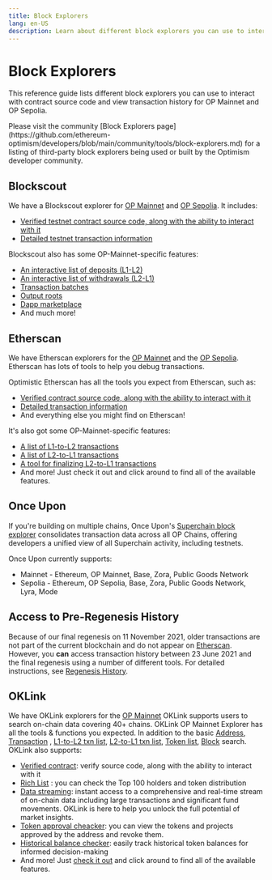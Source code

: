 ```yaml
---
title: Block Explorers
lang: en-US
description: Learn about different block explorers you can use to interact with contracts and view transaction history for OP Mainnet and OP Sepolia.
---
```



# Block Explorers

This reference guide lists different block explorers you can use to interact with contract source code and view transaction history for OP Mainnet and OP Sepolia.

<Callout type="info">
Please visit the community [Block Explorers page](https://github.com/ethereum-optimism/developers/blob/main/community/tools/block-explorers.md) for a listing of third-party block explorers being used or built by the Optimism developer community.
</Callout>

## Blockscout

We have a Blockscout explorer for [OP Mainnet](https://optimism.blockscout.com) and [OP Sepolia](https://optimism-sepolia.blockscout.com/). It includes:

*   [Verified testnet contract source code, along with the ability to interact with it](https://optimism.blockscout.com/verified-contracts)
*   [Detailed testnet transaction information](https://optimism.blockscout.com/tx/0xa1b04233084d4067ec0bb3e09301012900f0e209f14a3d406f3d6dc696eea138)

Blockscout also has some OP-Mainnet-specific features:

*   [An interactive list of deposits (L1-L2)](https://optimism.blockscout.com/l2-deposits)
*   [An interactive list of withdrawals (L2-L1)](https://optimism.blockscout.com/l2-withdrawals)
*   [Transaction batches](https://optimism.blockscout.com/l2-txn-batches)
*   [Output roots](https://optimism.blockscout.com/l2-output-roots)
*   [Dapp marketplace](https://optimism.blockscout.com/apps)
*   And much more!

## Etherscan

We have Etherscan explorers for the [OP Mainnet](https://explorer.optimism.io) and the [OP Sepolia](https://sepolia-optimistic.etherscan.io/).
Etherscan has lots of tools to help you debug transactions.

Optimistic Etherscan has all the tools you expect from Etherscan, such as:

*   [Verified contract source code, along with the ability to interact with it](https://explorer.optimism.io/address/0x420000000000000000000000000000000000000F#code)
*   [Detailed transaction information](https://explorer.optimism.io/tx/0x292423266d6da24126dc4e0e81890c22a67295cc8b1a987e71ad84748511452f)
*   And everything else you might find on Etherscan!

It's also got some OP-Mainnet-specific features:

*   [A list of L1-to-L2 transactions](https://explorer.optimism.io/txsEnqueued)
*   [A list of L2-to-L1 transactions](https://explorer.optimism.io/txsExit)
*   [A tool for finalizing L2-to-L1 transactions](https://explorer.optimism.io/messagerelayer)
*   And more! Just check it out and click around to find all of the available features.

## Once Upon

If you're building on multiple chains, Once Upon's [Superchain block explorer](https://www.onceupon.gg/) consolidates transaction data across all OP Chains, offering developers a unified view of all Superchain activity, including testnets.

Once Upon currently supports:

*   Mainnet - Ethereum, OP Mainnet, Base, Zora, Public Goods Network
*   Sepolia - Ethereum, OP Sepolia, Base, Zora, Public Goods Network, Lyra, Mode

## Access to Pre-Regenesis History

Because of our final regenesis on 11 November 2021, older transactions are not part of the current blockchain and do not appear on [Etherscan](https://explorer.optimism.io/).
However, you **can** access transaction history between 23 June 2021 and the final regenesis using a number of different tools. For detailed instructions, see [Regenesis History](/builders/tools/regenesis-history).

## OKLink

We have OKLink explorers for the [OP Mainnet](https://www.oklink.com/optimism)
OKLink supports users to search on-chain data covering 40+ chains.
OKLink OP Mainnet Explorer has all the tools & functions you expected.
In addition to the basic [Address](https://www.oklink.com/optimism/address/0xd8dA6BF26964aF9D7eEd9e03E53415D37aA96045), [Transaction](https://www.oklink.com/optimism/tx/0x477437ffed73809469af93877071e9b8c865eb7d4e948a566963543a0d75e561) , [L1-to-L2 txn list](https://www.oklink.com/optimism/tx-list/l1tol2), [L2-to-L1 txn list](https://www.oklink.com/optimism/tx-list/l2tol1), [Token list](https://www.oklink.com/optimism/token-list), [Block](https://www.oklink.com/optimism/block-list) search.
OKLink also supports:
*   [Verified contract](https://www.oklink.com/optimism/verify-contract-preliminary): verify source code, along with the ability to interact with it
*   [Rich List](https://www.oklink.com/optimism/rich-list) : you can check the Top 100 holders and token distribution
*   [Data streaming](https://www.oklink.com/broadcasting/optimism): instant access to a comprehensive and real-time stream of on-chain data including large transactions and significant fund movements. OKLink is here to help you unlock the full potential of market insights.
*   [Token approval cheacker](https://www.oklink.com/optimism/approval/0xcb7477d515bb405762922976bb93421246dd993a): you can view the tokens and projects approved by the address and revoke them.
*   [Historical balance checker](https://www.oklink.com/optimism/historical-balance-check): easily track historical token balances for informed decision-making
*   And more! Just [check it out](https://www.oklink.com/optimism) and click around to find all of the available features.

